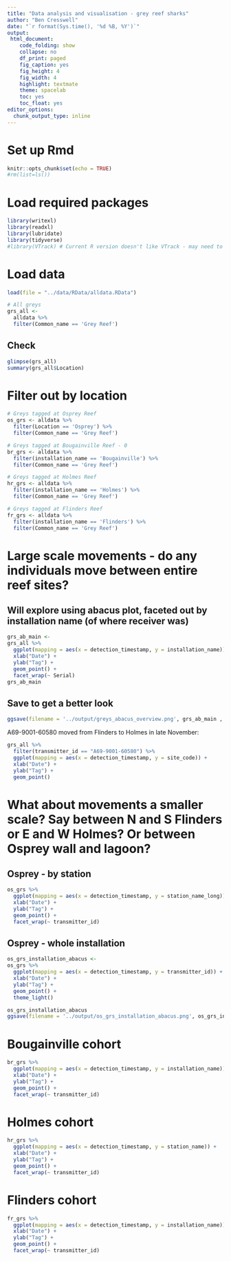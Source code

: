 ```yaml
---
title: "Data analysis and visualisation - grey reef sharks"
author: "Ben Cresswell"
date: "`r format(Sys.time(), '%d %B, %Y')`"
output: 
 html_document:
    code_folding: show
    collapse: no
    df_print: paged
    fig_caption: yes
    fig_height: 4
    fig_width: 4
    highlight: textmate
    theme: spacelab
    toc: yes
    toc_float: yes
editor_options: 
  chunk_output_type: inline
---
```



# Set up Rmd
```r
knitr::opts_chunk$set(echo = TRUE)
#rm(list=ls())
```

# Load required packages
```r
library(writexl)
library(readxl)
library(lubridate)
library(tidyverse)
#library(VTrack) # Current R version doesn't like VTrack - may need to install an earlier version..
```

# Load data

```r
load(file = "../data/RData/alldata.RData")
```

```r
# All greys
grs_all <- 
  alldata %>% 
  filter(Common_name == 'Grey Reef')

```


## Check 
```r
glimpse(grs_all)
summary(grs_all$Location)
```
# Filter out by location
```r
# Greys tagged at Osprey Reef
os_grs <- alldata %>% 
  filter(Location == 'Osprey') %>% 
  filter(Common_name == 'Grey Reef')

# Greys tagged at Bougainville Reef - 0
br_grs <- alldata %>% 
  filter(installation_name == 'Bougainville') %>% 
  filter(Common_name == 'Grey Reef')

# Greys tagged at Holmes Reef
hr_grs <- alldata %>% 
  filter(installation_name == 'Holmes') %>% 
  filter(Common_name == 'Grey Reef')

# Greys tagged at Flinders Reef
fr_grs <- alldata %>% 
  filter(installation_name == 'Flinders') %>% 
  filter(Common_name == 'Grey Reef')
```


# Large scale movements - do any individuals move between entire reef sites?

##  Will explore using abacus plot, faceted out by installation name (of where receiver was)
```r
grs_ab_main <- 
grs_all %>%
  ggplot(mapping = aes(x = detection_timestamp, y = installation_name)) + 
  xlab("Date") + 
  ylab("Tag") +
  geom_point() +
  facet_wrap(~ Serial)
grs_ab_main
```

## Save to get a better look
```r
ggsave(filename = '../output/greys_abacus_overview.png', grs_ab_main , width = 600, height = 200, units = 'mm', dpi = 300)
```

A69-9001-60580 moved from Flinders to Holmes in late November:
```r
grs_all %>%
  filter(transmitter_id == "A69-9001-60580") %>% 
  ggplot(mapping = aes(x = detection_timestamp, y = site_code)) + 
  xlab("Date") + 
  ylab("Tag") +
  geom_point()
```

# What about movements a smaller scale? Say between N and S Flinders or E and W Holmes? Or between Osprey wall and lagoon?

## Osprey - by station
```r
os_grs %>%
  ggplot(mapping = aes(x = detection_timestamp, y = station_name_long)) + 
  xlab("Date") + 
  ylab("Tag") +
  geom_point() +
  facet_wrap(~ transmitter_id)
```
## Osprey - whole installation
```r
os_grs_installation_abacus <- 
os_grs %>%
  ggplot(mapping = aes(x = detection_timestamp, y = transmitter_id)) + 
  xlab("Date") + 
  ylab("Tag") +
  geom_point() +
  theme_light()

os_grs_installation_abacus
ggsave(filename = '../output/os_grs_installation_abacus.png', os_grs_installation_abacus , width = 600, height = 200, units = 'mm', dpi = 300)
```



# Bougainville cohort
```r
br_grs %>%
  ggplot(mapping = aes(x = detection_timestamp, y = installation_name)) + 
  xlab("Date") + 
  ylab("Tag") +
  geom_point() +
  facet_wrap(~ transmitter_id)
```

# Holmes cohort
```r
hr_grs %>%
  ggplot(mapping = aes(x = detection_timestamp, y = station_name)) + 
  xlab("Date") + 
  ylab("Tag") +
  geom_point() +
  facet_wrap(~ transmitter_id)
```

 
# Flinders cohort
```r
fr_grs %>%
  ggplot(mapping = aes(x = detection_timestamp, y = installation_name)) + 
  xlab("Date") + 
  ylab("Tag") +
  geom_point() +
  facet_wrap(~ transmitter_id)
```

 
 
 
 
 
 
 
 
 
 
 
 
 
 
 
 
 











